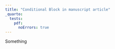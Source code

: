 ```yaml
---
title: "Conditional Block in manuscript article"
_quarto:
  tests:
    pdf:
      noErrors: true
---
```


::: {.content-visible when-format="pdf"}

Something

:::
